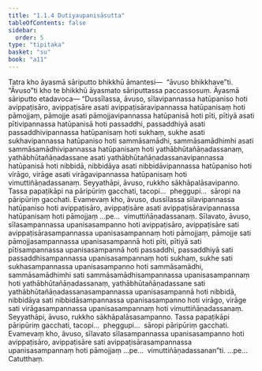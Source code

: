 ```yaml
---
title: "1.1.4 Dutiyaupanisāsutta"
tableOfContents: false
sidebar:
  order: 5
type: "tipitaka"
basket: "su"
book: "a11"
---
```



<DynamicBreadcrumb />

<Division number="4" book="a11" bookNo="17" page="519">

<Paragraph number="31" book="a11">
Tatra kho āyasmā sāriputto bhikkhū āmantesi—  “āvuso bhikkhave”ti. “Āvuso”ti kho te bhikkhū āyasmato sāriputtassa paccassosuṃ. Āyasmā sāriputto etadavoca—
</Paragraph>

<Paragraph number="32" book="a11">
“Dussīlassa, āvuso, sīlavipannassa hatūpaniso hoti avippaṭisāro, avippaṭisāre asati avippaṭisāravipannassa hatūpanisaṃ hoti pāmojjaṃ, pāmojje asati pāmojjavipannassa hatūpanisā hoti pīti, pītiyā asati pītivipannassa hatūpanisā hoti passaddhi, passaddhiyā asati passaddhivipannassa hatūpanisaṃ hoti sukhaṃ, sukhe asati sukhavipannassa hatūpaniso hoti sammāsamādhi, sammāsamādhimhi asati sammāsamādhivipannassa hatūpanisaṃ hoti yathābhūtañāṇadassanaṃ, yathābhūtañāṇadassane asati yathābhūtañāṇadassanavipannassa hatūpanisā hoti nibbidā, nibbidāya asati nibbidāvipannassa hatūpaniso hoti virāgo, virāge asati virāgavipannassa hatūpanisaṃ hoti vimuttiñāṇadassanaṃ.
</Paragraph>

<Paragraph number="33" book="a11">
Seyyathāpi, āvuso, rukkho sākhāpalāsavipanno. Tassa papaṭikāpi na pāripūriṃ gacchati, tacopi…  pheggupi…  sāropi na pāripūriṃ gacchati. Evamevaṃ kho, āvuso, dussīlassa sīlavipannassa hatūpaniso hoti avippaṭisāro, avippaṭisāre asati avippaṭisāravipannassa hatūpanisaṃ hoti pāmojjaṃ …pe…  vimuttiñāṇadassanaṃ.
</Paragraph>

<Paragraph number="34" book="a11">
Sīlavato, āvuso, sīlasampannassa upanisasampanno hoti avippaṭisāro, avippaṭisāre sati avippaṭisārasampannassa upanisasampannaṃ hoti pāmojjaṃ, pāmojje sati pāmojjasampannassa upanisasampannā hoti pīti, pītiyā sati pītisampannassa upanisasampannā hoti passaddhi, passaddhiyā sati passaddhisampannassa upanisasampannaṃ hoti sukhaṃ, sukhe sati sukhasampannassa upanisasampanno hoti sammāsamādhi, sammāsamādhimhi sati sammāsamādhisampannassa upanisasampannaṃ hoti yathābhūtañāṇadassanaṃ, yathābhūtañāṇadassane sati yathābhūtañāṇadassanasampannassa upanisasampannā hoti nibbidā, nibbidāya sati nibbidāsampannassa upanisasampanno hoti virāgo, virāge sati virāgasampannassa upanisasampannaṃ hoti vimuttiñāṇadassanaṃ.
</Paragraph>

<Paragraph number="35" book="a11">
Seyyathāpi, āvuso, rukkho sākhāpalāsasampanno. Tassa papaṭikāpi pāripūriṃ gacchati, tacopi…  pheggupi…  sāropi pāripūriṃ gacchati. Evamevaṃ kho, āvuso, sīlavato sīlasampannassa upanisasampanno hoti avippaṭisāro, avippaṭisāre sati avippaṭisārasampannassa upanisasampannaṃ hoti pāmojjaṃ …pe…  vimuttiñāṇadassanan”ti. …pe…

</Paragraph>
</Division>

<Paragraph number="36" type="center" book="a11">
Catutthaṃ.
</Paragraph>